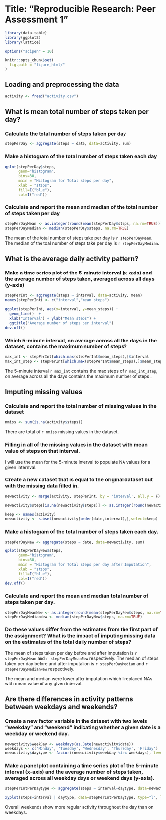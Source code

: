 
# Title: "Reproducible Research: Peer Assessment 1"

```r
library(data.table)
library(ggplot2)
library(lattice)

options("scipen" = 10)

knitr::opts_chunk$set(
  fig.path = "figure_html/"
)
```

## Loading and preprocessing the data
```r
activity <- fread("activity.csv")
```

## What is mean total number of steps taken per day?

### Calculate the total number of steps taken per day
```r
stepPerDay <- aggregate(steps ~ date, data=activity, sum)
```
### Make a histogram of the total number of steps taken each day
```r

qplot(stepPerDay$steps,
      geom="histogram",
      bins=30,  
      main = "Histogram for Total steps per day", 
      xlab = "steps",  
      fill=I("blue"), 
      col=I("red"))
```

### Calculate and report the mean and median of the total number of steps taken per day
```r
stepPerDayMean <- as.integer(round(mean(stepPerDay$steps, na.rm=TRUE)))
stepPerDayMedian <- median(stepPerDay$steps, na.rm=TRUE)
```
The mean of the total number of steps take per day is `r stepPerDayMean`.  
The median of the toal number of steps take per day is `r stepPerDayMedian`.

## What is the average daily activity pattern?  

### Make a time series plot of the 5-minute interval (x-axis) and the average number of steps taken, averaged across all days (y-axis)  
```r

stepPerInt <- aggregate(steps ~ interval, data=activity, mean)
names(stepPerInt) <- c("interval","mean_steps")

ggplot(stepPerInt, aes(x=interval, y=mean_steps)) + 
  geom_line()  + 
  xlab("Interval") + ylab("Mean steps") + 
  ggtitle("Average number of steps per interval")
dev.off()
```
### Which 5-minute interval, on average across all the days in the dataset, contains the maximum number of steps?
```r
max_int <- stepPerInt[which.max(stepPerInt$mean_steps),]$interval
max_int_step <- stepPerInt[which.max(stepPerInt$mean_steps),]$mean_steps
```
The 5-minute interval `r max_int` contains the max steps of `r max_int_step`, on average across all the days contains the maximum number of steps . 

## Imputing missing values

### Calculate and report the total number of missing values in the dataset
```r
nmiss <- sum(is.na(activity$steps)) 
```
There are total of `r nmiss` missing values in the dataset.  

### Filling in all of the missing values in the dataset with mean value of steps on that interval. 
 
I will use the mean for the 5-minute interval to populate NA values for a given internval.

### Create a new dataset that is equal to the original dataset but with the missing data filled in.
```r
newactivity <- merge(activity, stepPerInt, by = 'interval', all.y = F)

newactivity$steps[is.na(newactivity$steps)] <- as.integer(round(newactivity$mean_steps[is.na(newactivity$steps)]))

keep <- names(activity)
newactivity <- subset(newactivity[order(date,interval),],select=keep)
```

### Make a histogram of the total number of steps taken each day. 
```r
stepPerDayNew <- aggregate(steps ~ date, data=newactivity, sum)

qplot(stepPerDayNew$steps,
      geom="histogram",
      bins=30,  
      main = "Histogram for Total steps per day after Imputation", 
      xlab = "steps",  
      fill=I("blue"), 
      col=I("red"))
dev.off()
```
### Calculate and report the mean and median total number of steps taken per day. 
```r
stepPerDayMeanNew <- as.integer(round(mean(stepPerDayNew$steps, na.rm=TRUE)))
stepPerDayMedianNew <- median(stepPerDayNew$steps, na.rm=TRUE)
```

### Do these values differ from the estimates from the first part of the assignment? What is the impact of imputing missing data on the estimates of the total daily number of steps? 

The mean of steps taken per day before and after imputation is `r stepPerDayMean` and `r stepPerDayMeanNew` respectively. The median of steps taken per day before and after imputation is `r stepPerDayMedian` and `r stepPerDayMedianNew` respectively. 

The mean and median were lower after imputation which I replaced NAs with mean value of any given interval. 

## Are there differences in activity patterns between weekdays and weekends?

### Create a new factor variable in the dataset with two levels "weekday" and "weekend" indicating whether a given date is a weekday or weekend day.
```r
newactivity$weekDay <- weekdays(as.Date(newactivity$date))
weekdays <- c('Monday', 'Tuesday', 'Wednesday', 'Thursday', 'Friday')
newactivity$daytype <- factor((newactivity$weekDay %in% weekdays), levels=c(FALSE, TRUE), labels=c('weekend','weekday'))
```
### Make a panel plot containing a time series plot of the 5-minute interval (x-axis) and the average number of steps taken, averaged across all weekday days or weekend days (y-axis). 

```r
stepPerIntPerDaytype <- aggregate(steps ~ interval+daytype, data=newactivity, mean)

xyplot(steps~interval | daytype, data=stepPerIntPerDaytype, type="l", layout=c(1,2))
```

Overall weekends show more regular activity throughout the day than on weekdays.
